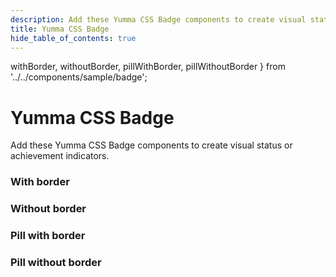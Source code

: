 ```yaml
---
description: Add these Yumma CSS Badge components to create visual status or achievement indicators.
title: Yumma CSS Badge
hide_table_of_contents: true
---
```


  withBorder,
  withoutBorder,
  pillWithBorder,
  pillWithoutBorder
} from '../../components/sample/badge';

# Yumma CSS Badge

Add these Yumma CSS Badge components to create visual status or achievement indicators.

### With border

<Preview
  data = {withBorder}
  useCenter
  usePadding
  useHeight='55px'
  useTabs
  useVersion='1d7891e'
/>

### Without border

<Preview
  data = {withoutBorder}
  useCenter
  usePadding
  useHeight='55px'
  useTabs
  useVersion='1d7891e'
/>

### Pill with border

<Preview
  data = {pillWithBorder}
  useCenter
  usePadding
  useHeight='55px'
  useTabs
  useVersion='1d7891e'
/>

### Pill without border

<Preview
  data = {pillWithoutBorder}
  useCenter
  usePadding
  useHeight='55px'
  useTabs
  useVersion='1d7891e'
/>